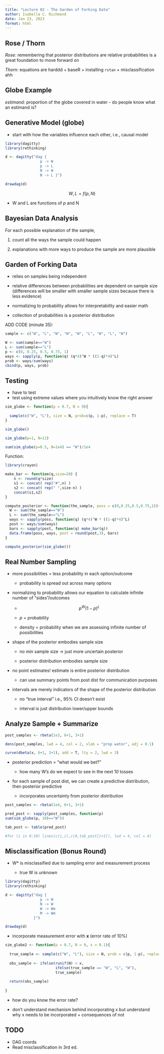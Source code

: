 ```yaml
---
title: "Lecture 02 - The Garden of Forking Data"
author: Isabella C. Richmond
date: Jan 23, 2023
format: html
---
```


## Rose / Thorn

*Rose:* remembering that posterior distributions are relative probabilities is a great foundation to move forward on

*Thorn:* equations are harddd + baseR + installing `rstan` + misclassification ahh

## Globe Example

*estimand:* proportion of the globe covered in water - do people know what an estimand is?

## Generative Model (globe)

-   start with how the variables influence each other, i.e., causal model

```r
library(dagitty)
library(rethinking)

d <- dagitty("dag {
                p -> W
                p -> L
                N -> W 
                N -> L }")

drawdag(d)

```

$$
W,L = f(p,N)
$$

-   W and L are functions of *p* and N

## Bayesian Data Analysis

For each possible explanation of the sample,

1.  count all the ways the sample could happen

2.  explanations with more ways to produce the sample are more plausible

## Garden of Forking Data

-   relies on samples being independent

-   relative differences between probabilities are dependent on sample size (differences will be smaller with smaller sample sizes because there is less evidence)

-   normalizing to probability allows for interpretability and easier math

-   collection of probabilities is a posterior distribution

ADD CODE (minute 35):

```r
sample <- c("W", "L", "W", "W", "W", "L", "W", "L", "W")

W <- sum(sample=="W")
L <- sum(sample=="L")
p <- c(0, 0.25, 0.5, 0.75, 1)
ways <- sapply(p, function(q) (q*4)^W * ((1-q)*4)^L)
prob <- ways/sum(ways)
cbind(p, ways, prob)
```

## Testing

-   have to test
-   test using extreme values where you intuitively know the right answer

```r
sim_globe <- function(p = 0.7, N = 9){
  
  sample(c("W", "L"), size = N, prob=c(p, 1-p), replace = T)
}

sim_globe()

sim_globe(p=1, N=11) 

sum(sim_globe(p=0.5, N=1e4) == "W")/1e4

```

Function:

```r
library(crayon)

make_bar <- function(q,size=20) {
    n <- round(q*size)
    s1 <- concat( rep("#",n) )
    s2 <- concat( rep(" ",size-n) )
    concat(s1,s2)
}

compute_posterior <- function(the_sample, poss = c(0,0.25,0.5,0.75,1)){
  W <- sum(the_sample=="W")
  L <- sum(the_sample=="L")
  ways <- sapply(poss, function(q) (q*4)^W * ((1-q)*4)^L)
  post <- ways/sum(ways)
  bars <- sapply(post, function(q) make_bar(q))
  data.frame(poss, ways, post = round(post,3), bars)
}

compute_posterior(sim_globe())
```

## Real Number Sampling

-   more possibilities = less probability in each option/outcome

    -   probability is spread out across many options

-   normalizing to probability allows our equation to calculate infinite number of "sides"/outcomes

    -   $$
        p^W(1-p)^L
        $$

    -   *p* = probability

    -   density = probability when we are assessing infinite number of possibilities

-   shape of the posterior embodies sample size

    -   no min sample size -\> just more uncertain posterior

    -   posterior distribution embodies sample size

-   no point estimates! estimate is entire posterior distribution

    -   can use summary points from post dist for communication purposes

-   intervals are merely indicators of the shape of the posterior distribution

    -   no "true interval" i.e., 95% CI doesn't exist

    -   interval is just distribution lower/upper bounds

## Analyze Sample + Summarize

```r
post_samples <- rbeta(1e3, 6+1, 3+1)

dens(post_samples, lwd = 4, col = 2, xlab = "prop water", adj = 0.1)

curve(dbeta(x, 6+1, 3+1), add = T, lty = 2, lwd = 3)

```

-   posterior prediction = "what would we bet?"

    -   how many W's do we expect to see in the next 10 tosses

-   for each sample of post dist, we can create a predictive distribution, then posterior predictive

    -   incorporates uncertainty from posterior distribution

```r
post_samples <- rbeta(1e4, 6+1, 3+1)

pred_post <- sapply(post_samples, function(p) 
sum(sim_globe(p, 10)=="W"))

tab_post <- table(pred_post)

#for (i in 0:10) lines(c(i,i),c(0,tab_post[i+1]), lwd = 4, col = 4)

```

## Misclassification (Bonus Round)

-   W\* is misclassified due to sampling error and measurement process

    -   true W is unknown

```r
library(dagitty)
library(rethinking)

d <- dagitty("dag {
                p -> W
                N -> W
                W -> Wm
                M -> Wm
             }")

drawdag(d)
```

-   incorporate measurement error with **x** (error rate of 10%)

```r

sim_globe2 <- function(p = 0.7, N = 9, x = 0.1){
  
  true_sample <- sample(c("W", "L"), size = N, prob = c(p, 1-p), replace = T)
  
  obs_sample <- ifelse(runif(N) < x,
                       ifelse(true_sample == "W", "L", "W"),
                       true_sample)
  
  return(obs_sample)
  
}
```

-   how do you know the error rate?

-   don't understand mechanism behind incorporating x but understand why x needs to be incorporated + consequences of not

## TODO

-   DAG coords
-   Read misclassification in 3rd ed.
